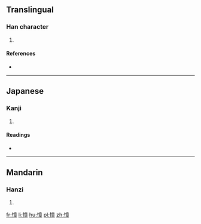 ==Translingual==

===Han character===
{{Han char|rn=61|rad=心|as=11|sn=14|four=9004<sub>6</sub>|canj=心卜廿十 (PYTJ)}}

# {{defn|Han|sort=心11}}

====References====
* {{Han ref|kx=0399.040|dkj=11102|dj=0738.210|hdz=42347.120|uh=615E|ud=24926|bh=E1C5|bd=57797}}

----

==Japanese==

===Kanji===
{{ja-kanji|grade=|rs=心11}}

# {{defn|lang=ja|sort=心11}}

====Readings====
* {{ja-readings|on=[[しょう]] (shō)|kun=[[おそれる]] (osoreru)}}

----

==Mandarin==

===Hanzi===
{{cmn-hanzi|pin=[[cào]] ([[cao4]]), [[zhāng]] ([[zhang1]])|wg=ts'ao<sup>4</sup>, chang<sup>1</sup>}}

# {{defn|lang=cmn|sort=心11}}

[[fr:慞]]
[[li:慞]]
[[hu:慞]]
[[pl:慞]]
[[zh:慞]]